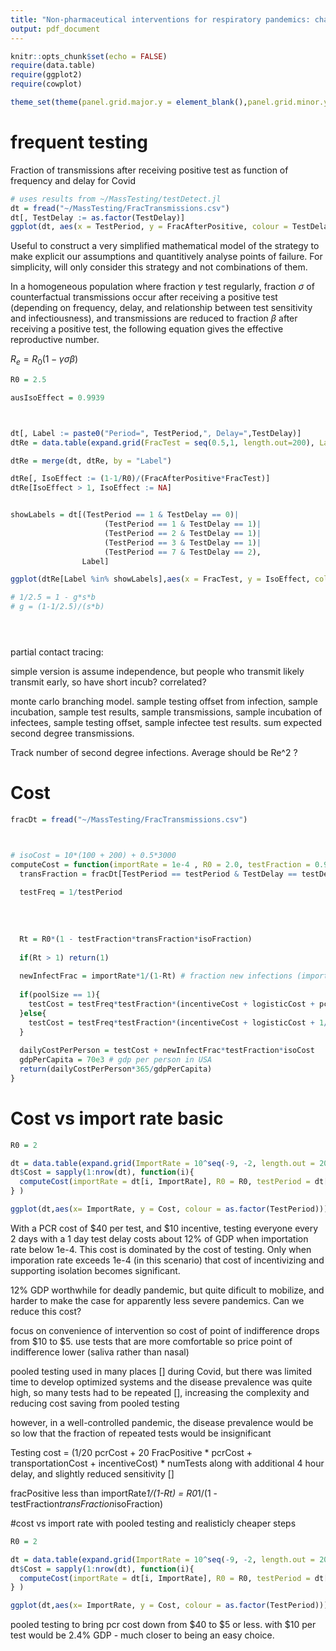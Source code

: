 ```yaml
---
title: "Non-pharmaceutical interventions for respiratory pandemics: challenges and a potential solution"
output: pdf_document
---
```

```r
knitr::opts_chunk$set(echo = FALSE)
require(data.table)
require(ggplot2)
require(cowplot)

theme_set(theme(panel.grid.major.y = element_blank(),panel.grid.minor.y = element_blank()) + theme(legend.background = element_rect(fill = "white")) + theme_half_open() + background_grid()  + theme(text = element_text(size=20), axis.text = element_text(size=20)))
```



# frequent testing


Fraction of transmissions after receiving positive test as function of frequency and delay for Covid
```r
# uses results from ~/MassTesting/testDetect.jl
dt = fread("~/MassTesting/FracTransmissions.csv")
dt[, TestDelay := as.factor(TestDelay)]
ggplot(dt, aes(x = TestPeriod, y = FracAfterPositive, colour = TestDelay)) + geom_line() + geom_point() + scale_x_continuous(expand = c(0, 0), limits = c(0,10), breaks = seq(0,10)) + scale_y_continuous(expand = c(0, 0), limits = c(0,1)) + guides(colour=guide_legend(title="Test Delay [Days]")) + xlab("Testing Period [Days]") + ylab("Fraction Counterfactual Transmissions \n After Receiving Positive Test")+ theme(legend.position = c(0.6, 0.8)) + theme(text = element_text(size=16))
```


Useful to construct a very simplified mathematical model of the strategy to make explicit our assumptions and quantitively analyse points of failure. For simplicity, will only consider this strategy and not combinations of them. 

In a homogeneous population where fraction $\gamma$ test regularly, fraction $\sigma$ of counterfactual transmissions occur after receiving a positive test (depending on frequency, delay, and relationship between test sensitivity and infectiousness), and transmissions are reduced to fraction $\beta$ after receiving a positive test, the following equation gives the effective reproductive number.

$R_e = R_0 (1 - \gamma \sigma \beta)$


```r
R0 = 2.5

ausIsoEffect = 0.9939



dt[, Label := paste0("Period=", TestPeriod,", Delay=",TestDelay)]
dtRe = data.table(expand.grid(FracTest = seq(0.5,1, length.out=200), Label = dt$Label))

dtRe = merge(dt, dtRe, by = "Label")

dtRe[, IsoEffect := (1-1/R0)/(FracAfterPositive*FracTest)]
dtRe[IsoEffect > 1, IsoEffect := NA]


showLabels = dt[(TestPeriod == 1 & TestDelay == 0)|
                     (TestPeriod == 1 & TestDelay == 1)|
                     (TestPeriod == 2 & TestDelay == 1)|
                     (TestPeriod == 3 & TestDelay == 1)|
                     (TestPeriod == 7 & TestDelay == 2), 
                Label]

ggplot(dtRe[Label %in% showLabels],aes(x = FracTest, y = IsoEffect, colour = Label)) + geom_line() + scale_x_continuous(limits= c(0.6,1), n.breaks = 10) + scale_y_continuous(limits= c(0.6,1), n.breaks = 10 ) + geom_hline(yintercept = ausIsoEffect) #+ geom_text(aes(0.6, ausIsoEffect, label = "Effectiveness of State Quarantine in Australia", vjust = - 1))

# 1/2.5 = 1 - g*s*b
# g = (1-1/2.5)/(s*b)





```




partial contact tracing:

simple version is assume independence, but people who transmit likely transmit early, so have short incub? correlated?

monte carlo branching model. sample testing offset from infection, sample incubation, sample test results, sample transmissions, sample incubation of infectees, sample testing offset, sample infectee test results. sum expected second degree transmissions.

Track number of second degree infections. Average should be Re^2 ?





# Cost

```r

fracDt = fread("~/MassTesting/FracTransmissions.csv")



# isoCost = 10*(100 + 200) + 0.5*3000 
computeCost = function(importRate = 1e-4 , R0 = 2.0, testFraction = 0.95, isoFraction = 0.9, testPeriod = 2, testDelay = 1, poolSize = 1, incentiveCost = 10,  logisticCost = 5, pcrCost = 40, isoCost = 5000){
  transFraction = fracDt[TestPeriod == testPeriod & TestDelay == testDelay, FracAfterPositive]
  
  testFreq = 1/testPeriod
  
  
  
  
  Rt = R0*(1 - testFraction*transFraction*isoFraction)
  
  if(Rt > 1) return(1)
  
  newInfectFrac = importRate*1/(1-Rt) # fraction new infections (import and transmit per day) relative to total pop
  
  if(poolSize == 1){
    testCost = testFreq*testFraction*(incentiveCost + logisticCost + pcrCost)
  }else{
    testCost = testFreq*testFraction*(incentiveCost + logisticCost + 1/poolSize*pcrCost + poolSize*newInfectFrac*pcrCost)
  }
  
  dailyCostPerPerson = testCost + newInfectFrac*testFraction*isoCost
  gdpPerCapita = 70e3 # gdp per person in USA
  return(dailyCostPerPerson*365/gdpPerCapita)
}

```


# Cost vs import rate basic
```r
R0 = 2

dt = data.table(expand.grid(ImportRate = 10^seq(-9, -2, length.out = 200), TestPeriod  = seq(0:4), TestDelay = 1))
dt$Cost = sapply(1:nrow(dt), function(i){
  computeCost(importRate = dt[i, ImportRate], R0 = R0, testPeriod = dt[i,TestPeriod], testDelay = dt[i,TestDelay] )
} )

ggplot(dt,aes(x= ImportRate, y = Cost, colour = as.factor(TestPeriod))) + geom_line() + scale_x_log10()+scale_y_log10(limits = c(0.01, 0.5), n.breaks = 8)
```


With a PCR cost of \$40 per test, and \$10 incentive, testing everyone every 2 days with a 1 day test delay costs about 12\% of GDP when importation rate below 1e-4. This cost is dominated by the cost of testing. Only when imporation rate exceeds 1e-4 (in this scenario) that cost of incentivizing and supporting isolation becomes significant. 



12\% GDP worthwhile for deadly pandemic, but quite dificult to mobilize, and harder to make the case for apparently less severe pandemics. Can we reduce this cost?


focus on convenience of intervention so cost of point of indifference drops from \$10 to \$5. 
use tests that are more comfortable so price point of indifference lower (saliva rather than nasal)


pooled testing used in many places [] during Covid, but there was limited time to develop optimized systems and the disease prevalence was quite high, so many tests had to be repeated [], increasing the complexity and reducing cost saving from pooled testing

however, in a well-controlled pandemic, the disease prevalence would be so low that the fraction of repeated tests would be insignificant

Testing cost = (1/20 pcrCost  + 20 FracPositive * pcrCost + transportationCost + incentiveCost) * numTests
along with additional 4 hour delay, and slightly reduced sensitivity []

fracPositive less than importRate*1/(1-Rt) = R0*1/(1 - testFraction*transFraction*isoFraction)


#cost vs import rate with pooled testing and realisticly cheaper steps
```r
R0 = 2

dt = data.table(expand.grid(ImportRate = 10^seq(-9, -2, length.out = 200), TestPeriod  = seq(0:4), TestDelay = 1))
dt$Cost = sapply(1:nrow(dt), function(i){
  computeCost(importRate = dt[i, ImportRate], R0 = R0, testPeriod = dt[i,TestPeriod], testDelay = dt[i,TestDelay], incentiveCost = 5, logisticCost = 3, poolSize = 32, pcrCost = 40, isoCost = 5e3 )
} )

ggplot(dt,aes(x= ImportRate, y = Cost, colour = as.factor(TestPeriod))) + geom_line() + scale_x_log10() +scale_y_log10(limits = c(0.01, 0.5), n.breaks = 8) #+ylim(0,0.3)
```

pooled testing to bring pcr cost down from \$40 to \$5 or less. 
with \$10 per test would be 2.4\% GDP - much closer to being an easy choice.






